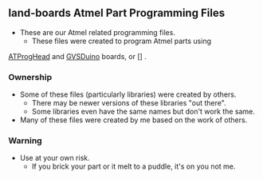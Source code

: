 == land-boards Atmel Part Programming Files ==

* These are our Atmel related programming files.
** These files were created to program Atmel parts using 
[http://land-boards.com/wiki/index.php?title=ATProgHead ATProgHead] and 
[http://land-boards.com/wiki/index.php?title=GVSDuino GVSDuino] boards,
or []
.

=== Ownership ===

* Some of these files (particularly libraries) were created by others.
** There may be newer versions of these libraries "out there".
** Some libraries even have the same names but don't work the same.
* Many of these files were created by me based on the work of others.

=== Warning ===

* Use at your own risk.
** If you brick your part or it melt to a puddle, it's on you not me.
